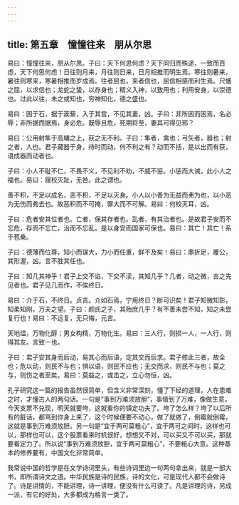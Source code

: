 ```yaml
---
---
---
```

title: 第五章　憧憧往来　朋从尔思
---




易曰：憧憧往来，朋从尔思。子曰：天下何思何虑？天下同归而殊途，一致而百虑，天下何思何虑！日往则月来，月往则日来，日月相推而明生焉。寒往则暑来，暑往则寒来，寒暑相推而岁成焉。往者屈也，来者信也，屈信相感而利生焉。尺蠖之屈，以求信也；龙蛇之蛰，以存身也；精义入神，以致用也；利用安身，以崇德也。过此以往，未之或知也，穷神知化，德之盛也。

易曰：困于石，据于蒺藜，入于其宫，不见其妻，凶。子曰：非所困而困焉，名必辱；非所据而据焉，身必危。既辱且危，死期将至，妻其可得见邪？

易曰：公用射隼于高墉之上，获之无不利。子曰：隼者，禽也；弓矢者，器也；射之者，人也。君子藏器于身，待时而动，何不利之有？动而不括，是以出而有获，语成器而动者也。

子曰：小人不耻不仁，不畏不义，不见利不劝，不威不惩。小惩而大诫，此小人之福也。易曰：屦校灭趾，无咎。此之谓也。

善不积，不足以成名，恶不积，不足以灭身。小人以小善为无益而弗为也，以小恶为无伤而弗去也。故恶积而不可掩，罪大而不可解。易曰：何校灭耳，凶。

子曰：危者安其位者也。亡者，保其存者也。乱者，有其治者也。是故君子安而不忘危，存而不忘亡，治而不忘乱。是以身安而国家可保也。易曰：其亡！其亡！系于苞桑。

子曰：德薄而位尊，知小而谋大，力小而任重，鲜不及矣！易曰：鼎折足，覆公，其形渥，凶。言不胜其任也。

子曰：知几其神乎！君子上交不谄，下交不渎，其知几乎？几者，动之微，吉之先见者也。君子见几而作，不俟终日。

易曰：介于石，不终日。贞吉。介如石焉，宁用终日？断可识矣！君子知微知彰，知柔知刚，万夫之望。子曰：颜氏之子，其殆庶几乎？有不善未尝不知，知之未尝复行也！易曰：不远复，无只悔，元吉。

天地缊，万物化醇；男女构精，万物化生。易曰：三人行，则损一人，一人行，则得其友。言致一也。

子曰：君子安其身而后动，易其心而后语，定其交而后求。君子修此三者，故全也；危以动，则民不与也；惧以语，则民不应也；无交而求，则民不与也；莫之与，则伤之者至矣。易曰：莫益之，或击之，立心勿恒，凶。

孔子研究这一篇的报告虽然很简单，但含义非常深刻，懂了下经的道理，人在患难之时，才懂古人的两句话。一句是“事到万难须放胆”，事情到了万难，像做生意，今天支票不兑现，明天就要垮，这就看你的镇定功夫了。垮了怎么样？垮了以后所有的脏话，都骂到你身上来了，这个时候便要不动心，做了就做了，倒霉就倒霉，这就是事到万难须放胆。另一句是“宜于两可莫粗心”，宜于两可之间时，这样也可以，那样也可以，这个股票看来时机很好，想想又不对，可以买又不可以买，那就要看定力了。所以说“事到万难须放胆，宜于两可莫粗心”，不要粗心大意。这种基本的修养要有，中国文化非常简单。

我常说中国的哲学是在文学诗词里头，有些诗词里边一句两句拿出来，就是一部大书，即所谓诗文之道。中华民族是诗的民族，诗的文化，可是现代人都不会做诗了。诗是讲情的，不能讲理，诗一讲理，便没有什么可读了。凡是讲理的诗，另成一派，有它的好处，大多都成为格言一类了。